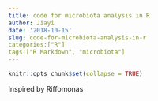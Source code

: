 ```yaml
---
title: code for microbiota analysis in R
author: Jiayi
date: '2018-10-15'
slug: code-for-microbiota-analysis-in-r
categories:["R"]
tags:["R Markdown", "microbiota"]
---
```


```r
knitr::opts_chunk$set(collapse = TRUE)
```

Inspired by Riffomonas